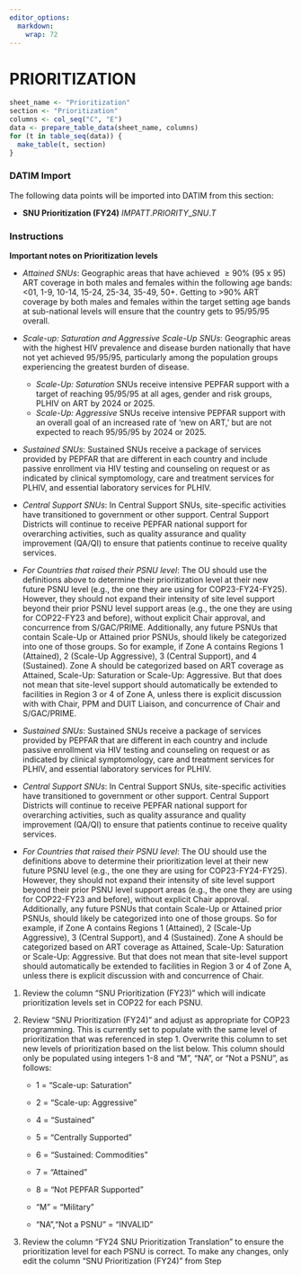 ```yaml
---
editor_options: 
  markdown: 
    wrap: 72
---
```


\blandscape

# PRIORITIZATION

```r
sheet_name <- "Prioritization"
section <- "Prioritization"
columns <- col_seq("C", "E")
data <- prepare_table_data(sheet_name, columns)
for (t in table_seq(data)) {
  make_table(t, section)
}
```

### DATIM Import

The following data points will be imported into DATIM from this section:

-   **SNU Prioritization (FY24)** $IMPATT.PRIORITY\_SNU.T$

### Instructions

**Important notes on Prioritization levels**

-   *Attained SNUs*: Geographic areas that have achieved ${\geq 90}$% (95 x 95)
    ART coverage in both males and females within the following age
    bands: \<01, 1-9, 10-14, 15-24, 25-34, 35-49, 50+. Getting to \>90%
    ART coverage by both males and females within the target setting age
    bands at sub-national levels will ensure that the country gets to
    95/95/95 overall.

-   *Scale-up: Saturation and Aggressive Scale-Up SNUs*: Geographic
    areas with the highest HIV prevalence and disease burden nationally that have not yet
    achieved 95/95/95, particularly among the population groups
    experiencing the greatest burden of disease.
    -   *Scale-Up: Saturation* SNUs receive intensive PEPFAR support with a
        target of reaching 95/95/95 at all ages, gender and risk groups,
        PLHIV on ART by 2024 or 2025.
    -   *Scale-Up: Aggressive* SNUs receive intensive PEPFAR support with an
        overall goal of an increased rate of 'new on ART,' but are not
        expected to reach 95/95/95 by 2024 or 2025.

-   *Sustained SNUs*: Sustained SNUs receive a package of services
    provided by PEPFAR that are different in each country and include
    passive enrollment via HIV testing and counseling on request or as
    indicated by clinical symptomology, care and treatment services for
    PLHIV, and essential laboratory services for PLHIV.

-   *Central Support SNUs*: In Central Support SNUs, site-specific
    activities have transitioned to government or other support. Central
    Support Districts will continue to receive PEPFAR national support
    for overarching activities, such as quality assurance and quality
    improvement (QA/QI) to ensure that patients continue to receive
    quality services.

-   *For Countries that raised their PSNU level*: The OU should use the
    definitions above to determine their prioritization level at their
    new future PSNU level (e.g., the one they are using for
    COP23-FY24-FY25). However, they should not expand their intensity of
    site level support beyond their prior PSNU level support areas
    (e.g., the one they are using for COP22-FY23 and before), without
    explicit Chair approval, and concurrence from S/GAC/PRIME. Additionally, any future PSNUs that contain
    Scale-Up or Attained prior PSNUs, should likely be categorized into
    one of those groups. So for example, if Zone A contains Regions 1
    (Attained), 2 (Scale-Up Aggressive), 3 (Central Support), and 4
    (Sustained). Zone A should be categorized based on ART coverage as
    Attained, Scale-Up: Saturation or Scale-Up: Aggressive. But that
    does not mean that site-level support should automatically be
    extended to facilities in Region 3 or 4 of Zone A, unless there is
    explicit discussion with with Chair, PPM and DUIT Liaison, and concurrence of Chair and S/GAC/PRIME.
-   *Sustained SNUs*: Sustained SNUs receive a package of services
    provided by PEPFAR that are different in each country and include
    passive enrollment via HIV testing and counseling on request or as
    indicated by clinical symptomology, care and treatment services for
    PLHIV, and essential laboratory services for PLHIV.

-   *Central Support SNUs*: In Central Support SNUs, site-specific
    activities have transitioned to government or other support. Central
    Support Districts will continue to receive PEPFAR national support
    for overarching activities, such as quality assurance and quality
    improvement (QA/QI) to ensure that patients continue to receive
    quality services.

-   *For Countries that raised their PSNU level*: The OU should use the
    definitions above to determine their prioritization level at their
    new future PSNU level (e.g., the one they are using for
    COP23-FY24-FY25). However, they should not expand their intensity of
    site level support beyond their prior PSNU level support areas
    (e.g., the one they are using for COP22-FY23 and before), without
    explicit Chair approval. Additionally, any future PSNUs that contain
    Scale-Up or Attained prior PSNUs, should likely be categorized into
    one of those groups. So for example, if Zone A contains Regions 1
    (Attained), 2 (Scale-Up Aggressive), 3 (Central Support), and 4
    (Sustained). Zone A should be categorized based on ART coverage as
    Attained, Scale-Up: Saturation or Scale-Up: Aggressive. But that
    does not mean that site-level support should automatically be
    extended to facilities in Region 3 or 4 of Zone A, unless there is
    explicit discussion with and concurrence of Chair.

1.  Review the column "SNU Prioritization (FY23)" which will indicate
    prioritization levels set in COP22 for each PSNU.

2.  Review "SNU Prioritization (FY24)" and adjust as appropriate for
    COP23 programming. This is currently set to populate with the same
    level of prioritization that was referenced in step 1. Overwrite
    this column to set new levels of prioritization based on the list
    below. This column should only be populated using integers 1-8 and
    "M", "NA", or "Not a PSNU", as follows:

    -   1 = "Scale-up: Saturation"

    -   2 = "Scale-up: Aggressive"

    -   4 = "Sustained"

    -   5 = "Centrally Supported"

    -   6 = "Sustained: Commodities"

    -   7 = "Attained"

    -   8 = "Not PEPFAR Supported"

    -   "M" = "Military"

    -   "NA","Not a PSNU" = "INVALID"

3.  Review the column "FY24 SNU Prioritization Translation" to ensure
    the prioritization level for each PSNU is correct. To make any
    changes, only edit the column "SNU Prioritization (FY24)" from Step

\elandscape

\newpage
